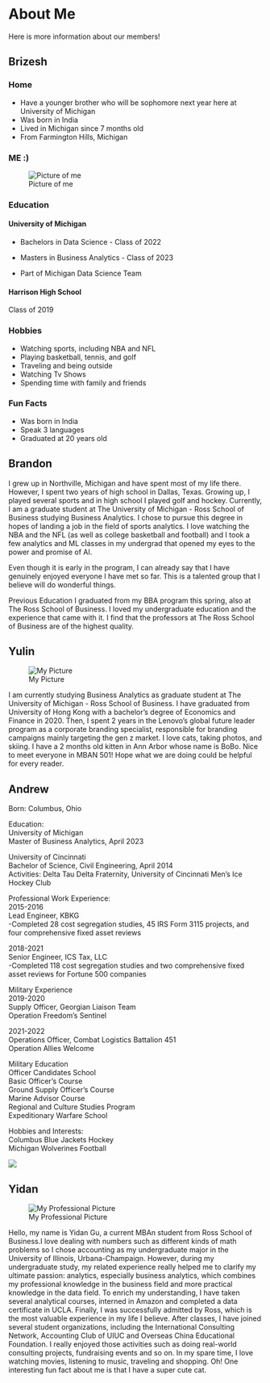 # About Me {#about-us}

Here is more information about our members!

## Brizesh
### Home

- Have a younger brother who will be sophomore next year here at University of Michigan
- Was born in India
- Lived in Michigan since 7 months old
- From Farmington Hills, Michigan

### ME :)

![Picture of me](https://media-exp2.licdn.com/dms/image/C4E03AQGvpFqoFwWxCA/profile-displayphoto-shrink_800_800/0/1606345605442?e=1663200000&v=beta&t=pZktC6JjeIl5i9-wFkkIqii2Ty82o91KK8DThWpPrtA)


### Education

#### University of Michigan

- Bachelors in Data Science - Class of 2022

- Masters in Business Analytics - Class of 2023

- Part of Michigan Data Science Team

#### Harrison High School

Class of 2019

### Hobbies

- Watching sports, including NBA and NFL
- Playing basketball, tennis, and golf
- Traveling and being outside
- Watching Tv Shows
- Spending time with family and friends

### Fun Facts
- Was born in India
- Speak 3 languages
- Graduated at 20 years old


## Brandon

I grew up in Northville, Michigan and have spent most of my life there. However, I spent two years of high school in Dallas, Texas. Growing up, I played several sports and in high school I played golf and hockey.
Currently, I am a graduate student at The University of Michigan - Ross School of Business studying Business Analytics. I chose to pursue this degree in hopes of landing a job in the field of sports analytics. I love watching the NBA and the NFL (as well as college basketball and football) and I took a few analytics and ML classes in my undergrad that opened my eyes to the power and promise of AI.

Even though it is early in the program, I can already say that I have genuinely enjoyed everyone I have met so far. This is a talented group that I believe will do wonderful things.

Previous Education
I graduated from my BBA program this spring, also at The Ross School of Business. I loved my undergraduate education and the experience that came with it. I find that the professors at The Ross School of Business are of the highest quality.

## Yulin
![My Picture](https://media-exp1.licdn.com/dms/image/C5603AQFLokEiZ3tzog/profile-displayphoto-shrink_400_400/0/1658641764420?e=1664409600&v=beta&t=BDAzHGIOGfOdaSXPLc-p62_XmCPjexADnVTpv9CUMH4)

I am currently studying Business Analytics as graduate student at The University of Michigan - Ross School of Business.
I have graduated from University of Hong Kong with a bachelor’s degree of Economics and Finance in 2020. Then, I spent 2 years in the Lenovo's global future leader program as a corporate branding specialist, responsible for branding campaigns mainly targeting the gen z market.
I love cats, taking photos, and skiing. I have a 2 months old kitten in Ann Arbor whose name is BoBo. Nice to meet everyone in MBAN 501! Hope what we are doing could be helpful for every reader. 

## Andrew

Born: Columbus, Ohio

Education:  
University of Michigan  
Master of Business Analytics, April 2023

University of Cincinnati  
Bachelor of Science, Civil Engineering, April 2014  
Activities: Delta Tau Delta Fraternity, University of Cincinnati Men's Ice Hockey Club

Professional Work Experience:  
2015-2016  
Lead Engineer, KBKG  
-Completed 28 cost segregation studies, 45 IRS Form 3115 projects, and four comprehensive fixed asset reviews

2018-2021  
Senior Engineer, ICS Tax, LLC  
-Completed 118 cost segregation studies and two comprehensive fixed asset reviews for Fortune 500 companies 

Military Experience  
2019-2020  
Supply Officer, Georgian Liaison Team  
Operation Freedom's Sentinel

2021-2022  
Operations Officer, Combat Logistics Battalion 451  
Operation Allies Welcome

Military Education  
Officer Candidates School  
Basic Officer's Course  
Ground Supply Officer's Course  
Marine Advisor Course  
Regional and Culture Studies Program  
Expeditionary Warfare School  

Hobbies and Interests:  
Columbus Blue Jackets Hockey  
Michigan Wolverines Football

![](https://i.ytimg.com/vi/VeOMMEZGZvo/maxresdefault.jpg)

## Yidan
![My Professional Picture](https://media-exp1.licdn.com/dms/image/C5603AQFYF28RbqjtYg/profile-displayphoto-shrink_200_200/0/1656524298040?e=2147483647&v=beta&t=lmyKlYIz5vYnr89ihWEu84WR084pm4xxaCcOVp8h_mo)

Hello, my name is Yidan Gu, a current MBAn student from Ross School of Business.I love dealing with numbers such as different kinds of math problems so I chose accounting as my undergraduate major in the University of Illinois, Urbana-Champaign. However, during my undergraduate study, my related experience really helped me to clarify my ultimate passion: analytics, especially business analytics, which combines my professional knowledge in the business field and more practical knowledge in the data field. To enrich my understanding, I have taken several analytical courses, interned in Amazon and completed a data certificate in UCLA. Finally, I was successfully admitted by Ross, which is the most valuable experience in my life I believe. After classes, I have joined several student organizations, including the International Consulting Network, Accounting Club of UIUC and Overseas China Educational Foundation. I really enjoyed those activities such as doing real-world consulting projects, fundraising events and so on. In my spare time, I love watching movies, listening to music, traveling and shopping. Oh! One interesting fun fact about me is that I have a super cute cat. 